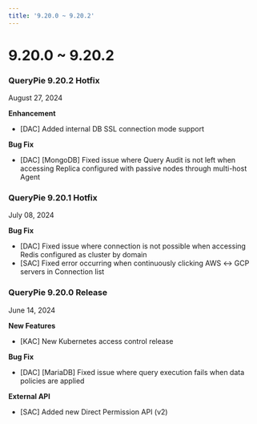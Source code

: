 ```yaml
---
title: '9.20.0 ~ 9.20.2'
---
```


# 9.20.0 ~ 9.20.2

### QueryPie 9.20.2 Hotfix

August 27, 2024


**Enhancement**

* [DAC] Added internal DB SSL connection mode support


**Bug Fix**

* [DAC] [MongoDB] Fixed issue where Query Audit is not left when accessing Replica configured with passive nodes through multi-host Agent


### QueryPie 9.20.1 Hotfix

July 08, 2024


**Bug Fix**

* [DAC] Fixed issue where connection is not possible when accessing Redis configured as cluster by domain
* [SAC] Fixed error occurring when continuously clicking AWS ↔︎ GCP servers in Connection list


### QueryPie 9.20.0 Release

June 14, 2024


**New Features**

* [KAC] New Kubernetes access control release


**Bug Fix**

* [DAC] [MariaDB] Fixed issue where query execution fails when data policies are applied


**External API**

* [SAC] Added new Direct Permission API (v2)


